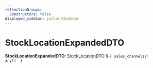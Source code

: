 ```yaml
---
reflectionGroups:
  Constructors: false
displayed_sidebar: jsClientSidebar
---
```



# StockLocationExpandedDTO

 **StockLocationExpandedDTO**: [StockLocationDTO](js_client.internal.StockLocationDTO.mdx) & ``{ sales_channels?: any[]  }``
